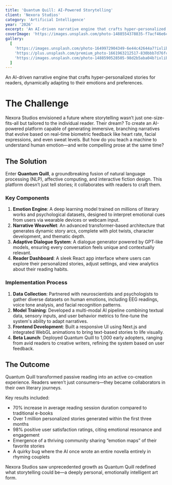 ```yaml
---
title: 'Quantum Quill: AI-Powered Storytelling'
client: 'Nexora Studios'
category: 'Artificial Intelligence'
year: '2026'
excerpt: 'An AI-driven narrative engine that crafts hyper-personalized stories for readers, dynamically adapting to their emotions and preferences.'
coverImage: 'https://images.unsplash.com/photo-1488554378835-f7acf46e6c98?q=80&w=1471&auto=format&fit=crop&ixlib=rb-4.0.3&ixid=M3wxMjA3fDB8MHxwaG90by1wYWdlfHx8fGVufDB8fHx8fA%3D%3D'
gallery:
  [
    'https://images.unsplash.com/photo-1649972904349-6e44c42644a7?ixlib=rb-4.0.3&auto=format&fit=crop&w=1000&q=80',
    'https://plus.unsplash.com/premium_photo-1661963212517-830bbb7d76fc?ixlib=rb-4.0.3&auto=format&fit=crop&w=1000&q=80',
    'https://images.unsplash.com/photo-1488590528505-98d2b5aba04b?ixlib=rb-4.0.3&auto=format&fit=crop&w=1000&q=80',
  ]
---
```


An AI-driven narrative engine that crafts hyper-personalized stories for readers, dynamically
adapting to their emotions and preferences.

# The Challenge

Nexora Studios envisioned a future where storytelling wasn’t just one-size-fits-all but tailored to
the individual reader. Their dream? To create an AI-powered platform capable of generating
immersive, branching narratives that evolve based on real-time biometric feedback like heart rate,
facial expressions, and even sweat levels. But how do you teach a machine to understand human
emotion—and write compelling prose at the same time?

## The Solution

Enter **Quantum Quill**, a groundbreaking fusion of natural language processing (NLP), affective
computing, and interactive fiction design. This platform doesn’t just tell stories; it collaborates
with readers to craft them.

### Key Components

1. **Emotion Engine**: A deep learning model trained on millions of literary works and psychological
   datasets, designed to interpret emotional cues from users via wearable devices or webcam input.
2. **Narrative WeaveNet**: An advanced transformer-based architecture that generates dynamic story
   arcs, complete with plot twists, character development, and thematic depth.
3. **Adaptive Dialogue System**: A dialogue generator powered by GPT-like models, ensuring every
   conversation feels unique and contextually relevant.
4. **Reader Dashboard**: A sleek React app interface where users can explore their personalized
   stories, adjust settings, and view analytics about their reading habits.

### Implementation Process

1. **Data Collection**: Partnered with neuroscientists and psychologists to gather diverse datasets
   on human emotions, including EEG readings, voice tone analysis, and facial recognition patterns.
2. **Model Training**: Developed a multi-modal AI pipeline combining textual data, sensory inputs,
   and user behavior metrics to fine-tune the system's ability to adapt narratives.
3. **Frontend Development**: Built a responsive UI using Next.js and integrated WebGL animations to
   bring text-based stories to life visually.
4. **Beta Launch**: Deployed Quantum Quill to 1,000 early adopters, ranging from avid readers to
   creative writers, refining the system based on user feedback.

## The Outcome

Quantum Quill transformed passive reading into an active co-creation experience. Readers weren’t
just consumers—they became collaborators in their own literary journeys.

Key results included:

- 70% increase in average reading session duration compared to traditional e-books
- Over 1 million personalized stories generated within the first three months
- 98% positive user satisfaction ratings, citing emotional resonance and engagement
- Emergence of a thriving community sharing “emotion maps” of their favorite stories
- A quirky bug where the AI once wrote an entire novella entirely in rhyming couplets

Nexora Studios saw unprecedented growth as Quantum Quill redefined what storytelling could be—a
deeply personal, emotionally intelligent art form.
